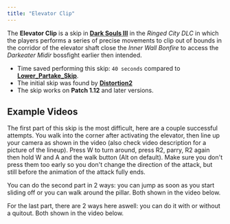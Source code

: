 ```yaml
---
title: "Elevator Clip"
---
```


The **Elevator Clip** is a skip in **[Dark Souls III](/darksouls3)** in the _Ringed City DLC_ in which the players performs a series of precise movements to clip out of bounds in the corridor of the elevator shaft close the _Inner Wall Bonfire_ to access the _Darkeater Midir_ bossfight earlier then intended.

- Time saved performing this skip: `40 seconds` compared to **[Lower_Partake_Skip](/darksouls3/lower-partake-skip)**.
- The initial skip was found by **[Distortion2](https://twitch.tv/distortion2)**
- The skip works on **Patch 1.12** and later versions.

## Example Videos

The first part of this skip is the most difficult, here are a couple successful attempts. You walk into the corner after activating the elevator, then line up your camera as shown in the video (also check video description for a picture of the lineup). Press W to turn around, press R2, parry, R2 again then hold W and A and the walk button (Alt on default). Make sure you don't press them too early so you don't change the direction of the attack, but still before the animation of the attack fully ends.

You can do the second part in 2 ways: you can jump as soon as you start sliding off or you can walk around the pillar. Both shown in the video below.

For the last part, there are 2 ways here aswell: you can do it with or without a quitout. Both shown in the video below.